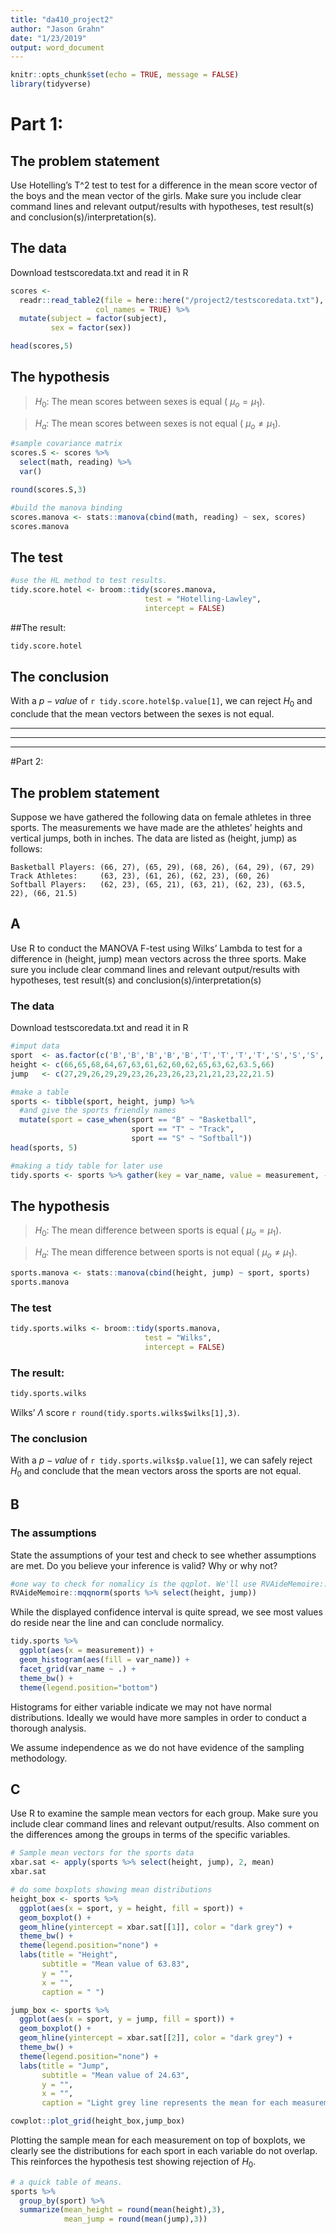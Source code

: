 ```yaml
---
title: "da410_project2"
author: "Jason Grahn"
date: "1/23/2019"
output: word_document
---
```


```r
knitr::opts_chunk$set(echo = TRUE, message = FALSE)
library(tidyverse)
```

# Part 1: 

## The problem statement

Use Hotelling’s T^2 test to test for a difference in the mean score vector of the boys and the mean vector of the girls. Make sure you include clear command lines and relevant output/results with hypotheses, test result(s) and conclusion(s)/interpretation(s).

## The data

Download testscoredata.txt and read it in R

```r
scores <- 
  readr::read_table2(file = here::here("/project2/testscoredata.txt"),
                   col_names = TRUE) %>% 
  mutate(subject = factor(subject),
         sex = factor(sex))

head(scores,5)
```

## The hypothesis

> $H_0$: The mean scores between sexes is equal ( $\mu_o = \mu_1$).

> $H_a$: The mean scores between sexes is not equal ( $\mu_o \neq \mu_1$). 

```r
#sample covariance matrix
scores.S <- scores %>% 
  select(math, reading) %>% 
  var()

round(scores.S,3)
```

```r
#build the manova binding
scores.manova <- stats::manova(cbind(math, reading) ~ sex, scores)
scores.manova
```

## The test 
```r
#use the HL method to test results.
tidy.score.hotel <- broom::tidy(scores.manova, 
                              test = "Hotelling-Lawley",
                              intercept = FALSE)
```

##The result: 
```r
tidy.score.hotel
```

## The conclusion

With a $p-value$ of `r tidy.score.hotel$p.value[1]`, we can reject $H_0$ and conclude that the mean vectors between the sexes is not equal.

________
________
________

#Part 2: 

## The problem statement

Suppose we have gathered the following data on female athletes in three sports. The measurements we have made are the athletes' heights and vertical jumps, both in inches. The data are listed as (height, jump) as follows:

    Basketball Players: (66, 27), (65, 29), (68, 26), (64, 29), (67, 29)
    Track Athletes:     (63, 23), (61, 26), (62, 23), (60, 26)
    Softball Players:   (62, 23), (65, 21), (63, 21), (62, 23), (63.5, 22), (66, 21.5)


## A 

Use R to conduct the MANOVA F-test using Wilks' Lambda to test for a difference in (height, jump) mean vectors across the three sports. Make sure you include clear command lines and relevant output/results with hypotheses, test result(s) and conclusion(s)/interpretation(s)

### The data

Download testscoredata.txt and read it in R
```r
#imput data
sport  <- as.factor(c('B','B','B','B','B','T','T','T','T','S','S','S','S','S','S'))
height <- c(66,65,68,64,67,63,61,62,60,62,65,63,62,63.5,66)
jump   <- c(27,29,26,29,29,23,26,23,26,23,21,21,23,22,21.5)

#make a table
sports <- tibble(sport, height, jump) %>% 
  #and give the sports friendly names
  mutate(sport = case_when(sport == "B" ~ "Basketball",
                           sport == "T" ~ "Track",
                           sport == "S" ~ "Softball"))
head(sports, 5)

#making a tidy table for later use
tidy.sports <- sports %>% gather(key = var_name, value = measurement, -sport)
```

## The hypothesis
> $H_0$: The mean difference between sports is equal ( $\mu_o = \mu_1$).

> $H_a$: The mean difference between sports is not equal ( $\mu_o \neq \mu_1$). 

```r
sports.manova <- stats::manova(cbind(height, jump) ~ sport, sports)
sports.manova
```

### The test 
```r
tidy.sports.wilks <- broom::tidy(sports.manova, 
                              test = "Wilks",
                              intercept = FALSE)
```

### The result: 
```r
tidy.sports.wilks
```

Wilks' $\Lambda$ score `r round(tidy.sports.wilks$wilks[1],3)`. 

### The conclusion

With a $p-value$ of `r tidy.sports.wilks$p.value[1]`, we can safely reject $H_0$ and conclude that the mean vectors aross the sports are not equal.

## B 

### The assumptions

State the assumptions of your test and check to see whether assumptions are met. Do you believe your inference is valid? Why or why not?

```r
#one way to check for nomalicy is the qqplot. We'll use RVAideMemoire::mqqnorm for this
RVAideMemoire::mqqnorm(sports %>% select(height, jump))
```

While the displayed confidence interval is quite spread, we see most values do reside near the line and can conclude normalicy.

```r
tidy.sports %>% 
  ggplot(aes(x = measurement)) +
  geom_histogram(aes(fill = var_name)) +
  facet_grid(var_name ~ .) +
  theme_bw() +
  theme(legend.position="bottom")
```

Histograms for either variable indicate we may not have normal distributions. Ideally we would have more samples in order to conduct a thorough analysis.

We assume independence as we do not have evidence of the sampling methodology. 

## C

Use R to examine the sample mean vectors for each group. Make sure you include clear command lines and relevant output/results. Also comment on the differences among the groups in terms of the specific variables.

```r
# Sample mean vectors for the sports data
xbar.sat <- apply(sports %>% select(height, jump), 2, mean)
xbar.sat
```

```r
# do some boxplots showing mean distributions
height_box <- sports %>% 
  ggplot(aes(x = sport, y = height, fill = sport)) +
  geom_boxplot() +
  geom_hline(yintercept = xbar.sat[[1]], color = "dark grey") +
  theme_bw() +
  theme(legend.position="none") +
  labs(title = "Height",
       subtitle = "Mean value of 63.83",
       y = "",
       x = "",
       caption = " ")

jump_box <- sports %>% 
  ggplot(aes(x = sport, y = jump, fill = sport)) +
  geom_boxplot() +
  geom_hline(yintercept = xbar.sat[[2]], color = "dark grey") +
  theme_bw() +
  theme(legend.position="none") +
  labs(title = "Jump",
       subtitle = "Mean value of 24.63",
       y = "",
       x = "",
       caption = "Light grey line represents the mean for each measurement")

cowplot::plot_grid(height_box,jump_box)
```

Plotting the sample mean for each measurement on top of boxplots, we clearly see the distributions for each sport in each variable do not overlap. This reinforces the hypothesis test showing rejection of $H_0$. 

```r
# a quick table of means.
sports %>% 
  group_by(sport) %>% 
  summarize(mean_height = round(mean(height),3),
            mean_jump = round(mean(jump),3)) 
```